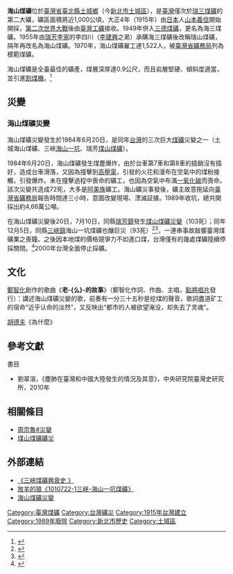 '''海山煤礦'''位於[[臺灣省|臺灣省]][[臺北縣|臺北縣]][[土城鄉|土城鄉]]（今[[新北市|新北市]][[土城區|土城區]]），是[[臺灣|臺灣]]僅次於[[瑞三煤礦|瑞三煤礦]]的第二大礦，礦區面積將近1,000公頃，大正4年（1915年）由[[日本|日本]]人[[山本義信|山本義信]]開始開採，[[第二次世界大戰|第二次世界大戰]]後由[[臺灣工礦|臺灣工礦]]接收。1949年併入[[三德煤礦|三德煤礦]]，更名為海三煤礦。1955年由[[瑞芳李家|瑞芳李家]]的李四川（[[李建興|李建興]]之弟）承購海三煤礦後改稱瑞山煤礦，隔年再改名為海山煤礦。1970年，海山煤礦雇工達1,522人，被[[臺灣省礦務局|臺灣省礦務局]]列為模範煤礦。

海山煤礦是全臺最佳的礦產，煤層深厚達0.9公尺，而且岩層堅硬、傾斜度適當，並引進[[割煤機|割煤機]]。<ref>{{Cite web|url = http://ivynimay.blogspot.com/2010/06/990616.html|title = 990616三峽-海山一坑煤礦、行修宮、忠義煤礦、裕峰煤礦、白雞山、雞罩山、鹿窟尖|accessdate = 2016-12-30|last = Chang|first = 張貼者： Willy|archive-date = 2016-12-31|archive-url = https://web.archive.org/web/20161231075923/http://ivynimay.blogspot.com/2010/06/990616.html|dead-url = no}}</ref>

== 災變 ==
=== 海山煤礦災變 ===
海山煤礦災變發生於1984年6月20日，是同年[[台灣|台灣]]的三次巨大[[煤礦|煤礦]]災變之一（土城海山煤礦、三峽[[海山一坑|海山一坑]]、瑞芳[[煤山煤礦礦災|煤山煤礦]]）。

1984年6月20日，海山煤礦發生煤塵爆炸，由於台車第7車和第8車的插銷沒有插好，造成台車滑落，又因為撞擊到[[高壓電|高壓電]]，引發的火花和漫布在空氣中的煤粉接觸，引發爆炸。未在撞擊過程中喪命的礦工，也因為空氣中布滿[[一氧化碳|一氧化碳]]而喪命。該次災變共造成72死，大多是[[阿美族|阿美族]]礦工。海山礦災事發後，礦主故意拖延向[[臺灣省礦務局|臺灣省礦務局]]報告時間達三小時，意圖改變現場、湮滅証據。1989年收坑，總共開採出約4,66萬公噸。

在海山煤礦災變後20日，7月10日，同縣[[瑞芳區|瑞芳鎮]]發生[[煤山煤礦災變|煤山煤礦災變]]（103死）；同年12月5日，同縣[[三峽區|三峽鎮]]海山一坑煤礦也釀巨災（93死）<ref>{{Cite web|url=http://magazine.sina.com/bg/chinatimesweekly/1556/2007-12-19/ba44830.html|title=海山一坑煤礦傳靈異_時報周刊_雜誌頻道_新浪網-北美|accessdate=2017-01-11|work=magazine.sina.com|archive-date=2017-01-11|archive-url=https://web.archive.org/web/20170111121205/http://magazine.sina.com/bg/chinatimesweekly/1556/2007-12-19/ba44830.html|dead-url=no}}</ref><ref>{{Cite news|url=|title=謎 周宗魯所描述脫困路線 礦務專家認為不可思議|last=賴始全、劉曉寧、劉重善|first=|date=1984-12-10|work=《聯合報》|accessdate=}}</ref>，一連串事故敲響臺灣煤礦業之喪鐘。之後因本地煤的價格競爭力不如進口煤，台灣僅有的幾處煤礦陸續停採關閉。<ref>{{Cite web|url=http://w2k3.ttcps.tpc.edu.tw/utilt/science/net002/casualty.html |title=煤礦災變 |accessdate=2017-03-06 |date=2009-06-01 |deadurl=bot: unknown |archiveurl=https://web.archive.org/web/20090601101335/http://w2k3.ttcps.tpc.edu.tw/utilt/science/net002/casualty.html |archivedate=2009-06-01 }}</ref>2000年台灣全面停止採礦。

==文化==
[[鄭智化|鄭智化]]創作的歌曲《'''老-{么}-的故事'''》（鄭智化作詞、作曲、主唱，[[點將唱片|點將唱片]]發行）：講述海山煤礦災變的歌，前奏有一分三十五秒是挖煤的聲音，歌詞盡道矿工的宿命“近乎认命的淡然”，又反映出“都市的人被欲望淹没，却失去了灵魂”。

[[胡德夫|胡德夫]]《為什麼》

==參考文獻==
;書目
*  劉翠溶，《塵肺在臺灣和中國大陸發生的情況及其意》，中央研究院臺灣史研究所，2010年
{{reflist}}

==相關條目==
*[[周宗魯#災變|周宗魯#災變]]
*[[煤山煤礦礦災|煤山煤礦礦災]]

==外部連結==
*  [https://web.archive.org/web/20150621032648/http://biodiv.sinica.edu.tw/~shells/PaperDatabase/pdf/20110604001.pdf  《三峽煤礦興衰史 》]
*  [http://ivynimay.blogspot.tw/2012/07/1010722-1.html   放羊的狼《1010722-1三峽-海山一坑煤礦》] {{Wayback|url=http://ivynimay.blogspot.tw/2012/07/1010722-1.html |date=20150617015402 }}
*  [https://web.archive.org/web/20090601101335/http://w2k3.ttcps.tpc.edu.tw/utilt/science/net002/casualty.html 海山煤礦災變]

[[Category:臺灣煤礦|Category:臺灣煤礦]]
[[Category:台灣礦災|Category:台灣礦災]]
[[Category:1915年台灣建立|Category:1915年台灣建立]]
[[Category:1989年廢除|Category:1989年廢除]]
[[Category:新北市歷史|Category:新北市歷史]]
[[Category:土城區|Category:土城區]]